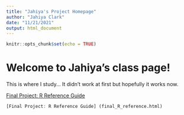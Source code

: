 ```yaml
---
title: "Jahiya's Project Homepage"
author: "Jahiya Clark"
date: "11/21/2021"
output: html_document
---
```


```r
knitr::opts_chunk$set(echo = TRUE)
```

# Welcome to Jahiya's class page!


This is where I study... It didn't work at first but hopefully it works now. 

[Final Project: R Reference Guide](final_R_reference.html)

```r
[Final Project: R Reference Guide] (final_R_reference.html)

```


